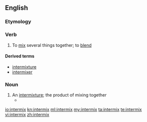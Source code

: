 ==English==

===Etymology===

{{prefix|inter|mix}}

===Verb===
{{en-verb|intermix|es}}

# To [[mix]] several things together; to [[blend]]

====Derived terms====
*[[intermixture]]
*[[intermixer]]

===Noun===
{{en-noun|es}}

# An [[intermixture]]; the product of mixing together
#*{{quote-book|1973|Wilson Brian Key|Subliminal Seduction|url=http://books.google.com/books?id=Ah-SAAAAIAAJ|isbn=0138590907|page=83
|passage=This idealized structure may not exist in reality, considering the high divorce rate and the '''intermixes''' of maternal-paternal dominance characteristics.}}

[[io:intermix]]
[[kn:intermix]]
[[ml:intermix]]
[[my:intermix]]
[[ta:intermix]]
[[te:intermix]]
[[vi:intermix]]
[[zh:intermix]]